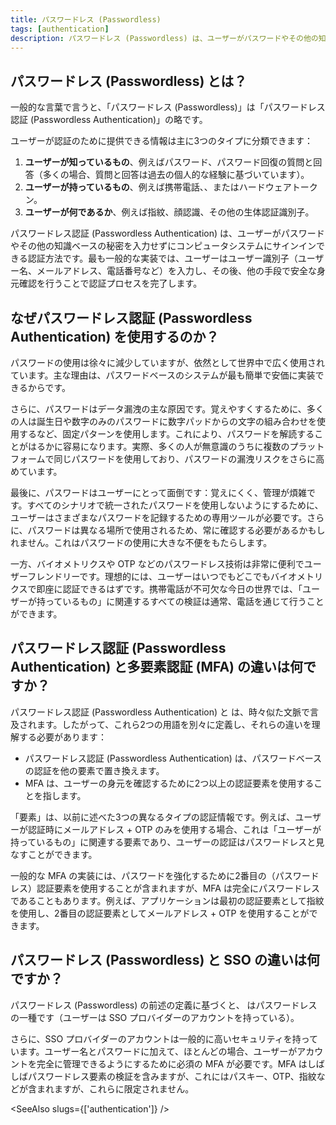 ```yaml
---
title: パスワードレス (Passwordless)
tags: [authentication]
description: パスワードレス (Passwordless) は、ユーザーがパスワードやその他の知識ベースの秘密を入力せずにコンピュータシステムにサインインできる認証方法です。
---
```


## パスワードレス (Passwordless) とは？

一般的な言葉で言うと、「パスワードレス (Passwordless)」は「パスワードレス認証 (Passwordless Authentication)」の略です。

ユーザーが認証のために提供できる情報は主に3つのタイプに分類できます：

1. **ユーザーが知っているもの**、例えばパスワード、パスワード回復の質問と回答（多くの場合、質問と回答は過去の個人的な経験に基づいています）。
2. **ユーザーが持っているもの**、例えば携帯電話、<Ref slug='otp' />、またはハードウェアトークン。
3. **ユーザーが何であるか**、例えば指紋、顔認識、その他の生体認証識別子。

パスワードレス認証 (Passwordless Authentication) は、ユーザーがパスワードやその他の知識ベースの秘密を入力せずにコンピュータシステムにサインインできる認証方法です。最も一般的な実装では、ユーザーはユーザー識別子（ユーザー名、メールアドレス、電話番号など）を入力し、その後、他の手段で安全な身元確認を行うことで認証プロセスを完了します。

## なぜパスワードレス認証 (Passwordless Authentication) を使用するのか？

パスワードの使用は徐々に減少していますが、依然として世界中で広く使用されています。主な理由は、パスワードベースのシステムが最も簡単で安価に実装できるからです。

さらに、パスワードはデータ漏洩の主な原因です。覚えやすくするために、多くの人は誕生日や数字のみのパスワードに数字パッドからの文字の組み合わせを使用するなど、固定パターンを使用します。これにより、パスワードを解読することがはるかに容易になります。実際、多くの人が無意識のうちに複数のプラットフォームで同じパスワードを使用しており、パスワードの漏洩リスクをさらに高めています。

最後に、パスワードはユーザーにとって面倒です：覚えにくく、管理が煩雑です。すべてのシナリオで統一されたパスワードを使用しないようにするために、ユーザーはさまざまなパスワードを記録するための専用ツールが必要です。さらに、パスワードは異なる場所で使用されるため、常に確認する必要があるかもしれません。これはパスワードの使用に大きな不便をもたらします。

一方、バイオメトリクスや OTP などのパスワードレス技術は非常に便利でユーザーフレンドリーです。理想的には、ユーザーはいつでもどこでもバイオメトリクスで即座に認証できるはずです。携帯電話が不可欠な今日の世界では、「ユーザーが持っているもの」に関連するすべての検証は通常、電話を通じて行うことができます。

## パスワードレス認証 (Passwordless Authentication) と多要素認証 (MFA) の違いは何ですか？

パスワードレス認証 (Passwordless Authentication) と <Ref slug='mfa' /> は、時々似た文脈で言及されます。したがって、これら2つの用語を別々に定義し、それらの違いを理解する必要があります：

- パスワードレス認証 (Passwordless Authentication) は、パスワードベースの認証を他の要素で置き換えます。
- MFA は、ユーザーの身元を確認するために2つ以上の認証要素を使用することを指します。

「要素」は、以前に述べた3つの異なるタイプの認証情報です。例えば、ユーザーが認証時にメールアドレス + OTP のみを使用する場合、これは「ユーザーが持っているもの」に関連する要素であり、ユーザーの認証はパスワードレスと見なすことができます。

一般的な MFA の実装には、パスワードを強化するために2番目の（パスワードレス）認証要素を使用することが含まれますが、MFA は完全にパスワードレスであることもあります。例えば、アプリケーションは最初の認証要素として指紋を使用し、2番目の認証要素としてメールアドレス + OTP を使用することができます。

## パスワードレス (Passwordless) と SSO の違いは何ですか？

パスワードレス (Passwordless) の前述の定義に基づくと、<Ref slug='single-sign-on' /> はパスワードレスの一種です（ユーザーは SSO プロバイダーのアカウントを持っている）。

さらに、SSO プロバイダーのアカウントは一般的に高いセキュリティを持っています。ユーザー名とパスワードに加えて、ほとんどの場合、ユーザーがアカウントを完全に管理できるようにするために必須の MFA が必要です。MFA はしばしばパスワードレス要素の検証を含みますが、これにはパスキー、OTP、指紋などが含まれますが、これらに限定されません。

<SeeAlso slugs={['authentication']} />